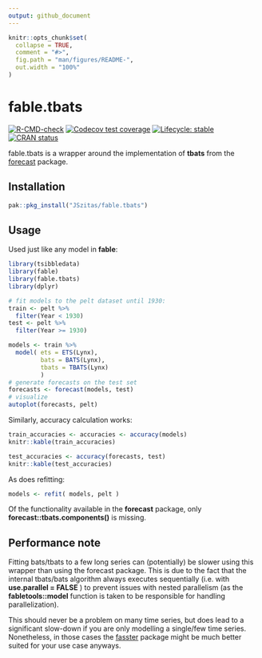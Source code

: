 ```yaml
---
output: github_document
---
```


<!-- README.md is generated from README.Rmd. Please edit that file -->

```r
knitr::opts_chunk$set(
  collapse = TRUE,
  comment = "#>",
  fig.path = "man/figures/README-",
  out.width = "100%"
)
```

# fable.tbats

<!-- badges: start -->
[![R-CMD-check](https://github.com/JSzitas/fable.tbats/workflows/R-CMD-check/badge.svg)](https://github.com/JSzitas/fable.tbats/actions)
[![Codecov test coverage](https://codecov.io/gh/JSzitas/fable.tbats/branch/main/graph/badge.svg)](https://codecov.io/gh/JSzitas/fable.tbats?branch=main)
[![Lifecycle: stable](https://img.shields.io/badge/lifecycle-stable-green.svg)](https://lifecycle.r-lib.org/articles/stages.html#stable)
[![CRAN status](https://www.r-pkg.org/badges/version/fable.tbats)](https://CRAN.R-project.org/package=fable.tbats)
<!-- badges: end -->

fable.tbats is a wrapper around the implementation of **tbats** from the [forecast](https://github.com/robjhyndman/forecast) package. 

## Installation

``` r
pak::pkg_install("JSzitas/fable.tbats")
```

## Usage 

Used just like any model in **fable**: 

```r
library(tsibbledata)
library(fable)
library(fable.tbats)
library(dplyr)

# fit models to the pelt dataset until 1930:
train <- pelt %>% 
  filter(Year < 1930)
test <- pelt %>% 
  filter(Year >= 1930)

models <- train %>% 
  model( ets = ETS(Lynx),
         bats = BATS(Lynx),
         tbats = TBATS(Lynx)
         ) 
# generate forecasts on the test set
forecasts <- forecast(models, test)
# visualize
autoplot(forecasts, pelt)
```

Similarly, accuracy calculation works: 

```r
train_accuracies <- accuracies <- accuracy(models)
knitr::kable(train_accuracies)
```

```r
test_accuracies <- accuracy(forecasts, test)
knitr::kable(test_accuracies)
```

As does refitting:

```r
models <- refit( models, pelt )
```

Of the functionality available in the **forecast** package, only **forecast::tbats.components()** 
is missing. 

## Performance note 

Fitting bats/tbats to a few long series can (potentially) be slower using this wrapper 
than using the forecast package. This is due to the fact that the internal tbats/bats algorithm 
always executes sequentially (i.e. with **use.parallel = FALSE** ) to prevent issues with nested parallelism 
(as the **fabletools::model** function is taken to be responsible for handling parallelization). 

This should never be a problem on many time series, but does lead to a significant slow-down if you are only 
modelling a single/few time series. Nonetheless, in those cases the [fasster](https://github.com/tidyverts/fasster) package might be much better suited 
for your use case anyways. 
